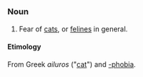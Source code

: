 =={{en}}==
===Noun===
# Fear of [[cat]]s, or [[feline]]s in general.
====Etimology====
From Greek ''ailuros'' ("[[cat]]") and [[-phobia]].